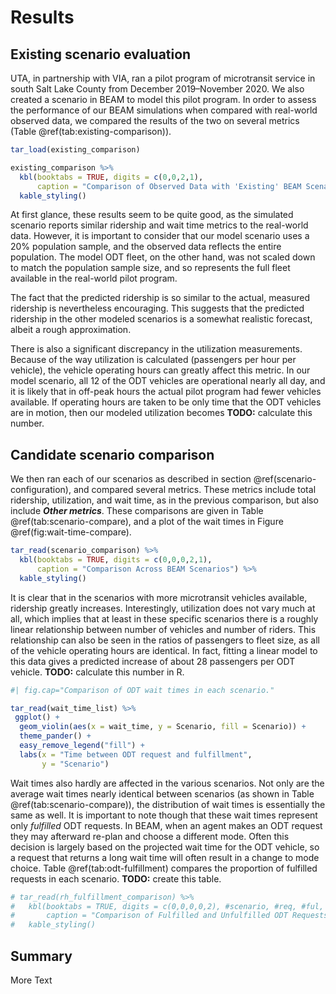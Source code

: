 # Results

## Existing scenario evaluation
UTA, in partnership with VIA, ran a pilot program of microtransit service in south Salt Lake County from December 2019--November 2020. We also created a scenario in BEAM to model this pilot program. In order to assess the performance of our BEAM simulations when compared with real-world observed data, we compared the results of the two on several metrics (Table \@ref(tab:existing-comparison)).

```r
tar_load(existing_comparison)

existing_comparison %>%
  kbl(booktabs = TRUE, digits = c(0,0,2,1),
      caption = "Comparison of Observed Data with 'Existing' BEAM Scenario") %>%
  kable_styling()
```

At first glance, these results seem to be quite good, as the simulated scenario reports similar ridership and wait time metrics to the real-world data. However, it is important to consider that our model scenario uses a 20% population sample, and the observed data reflects the entire population. The model ODT fleet, on the other hand, was not scaled down to match the population sample size, and so represents the full fleet available in the real-world pilot program.

The fact that the predicted ridership is so similar to the actual, measured ridership is nevertheless encouraging. This suggests that the predicted ridership in the other modeled scenarios is a somewhat realistic forecast, albeit a rough approximation.

There is also a significant discrepancy in the utilization measurements. Because of the way utilization is calculated (passengers per hour per vehicle), the vehicle operating hours can greatly affect this metric. In our model scenario, all 12 of the ODT vehicles are operational nearly all day, and it is likely that in off-peak hours the actual pilot program had fewer vehicles available. If operating hours are taken to be only time that the ODT vehicles are in motion, then our modeled utilization becomes **TODO:** calculate this number.


## Candidate scenario comparison
We then ran each of our scenarios as described in section \@ref(scenario-configuration), and compared several metrics. These metrics include total ridership, utilization, and wait time, as in the previous comparison, but also include ***Other metrics***. These comparisons are given in Table \@ref(tab:scenario-compare), and a plot of the wait times in Figure \@ref(fig:wait-time-compare).

```r
tar_read(scenario_comparison) %>% 
  kbl(booktabs = TRUE, digits = c(0,0,0,2,1),
      caption = "Comparison Across BEAM Scenarios") %>% 
  kable_styling()
```

It is clear that in the scenarios with more microtransit vehicles available, ridership greatly increases. Interestingly, utilization does not vary much at all, which implies that at least in these specific scenarios there is a roughly linear relationship between number of vehicles and number of riders. This relationship can also be seen in the ratios of passengers to fleet size, as all of the vehicle operating hours are identical. In fact, fitting a linear model to this data gives a predicted increase of about 28 passengers per ODT vehicle. **TODO:** calculate this number in R.

```r
#| fig.cap="Comparison of ODT wait times in each scenario."

tar_read(wait_time_list) %>% 
 ggplot() +
  geom_violin(aes(x = wait_time, y = Scenario, fill = Scenario)) +
  theme_pander() +
  easy_remove_legend("fill") +
  labs(x = "Time between ODT request and fulfillment",
       y = "Scenario")
```

Wait times also hardly are affected in the various scenarios. Not only are the average wait times nearly identical between scenarios (as shown in Table \@ref(tab:scenario-compare)), the distribution of wait times is essentially the same as well. It is important to note though that these wait times represent only _fulfilled_ ODT requests. In BEAM, when an agent makes an ODT request they may afterward re-plan and choose a different mode. Often this decision is largely based on the projected wait time for the ODT vehicle, so a request that returns a long wait time will often result in a change to mode choice. Table \@ref(tab:odt-fulfillment) compares the proportion of fulfilled requests in each scenario. **TODO:** create this table.

```r
# tar_read(rh_fulfillment_comparison) %>% 
#   kbl(booktabs = TRUE, digits = c(0,0,0,0,2), #scenario, #req, #ful, #not, proportion
#       caption = "Comparison of Fulfilled and Unfulfilled ODT Requests") %>% 
#   kable_styling()
```


## Summary

More Text
